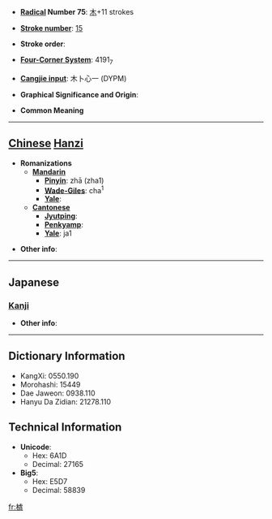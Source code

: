 * '''[[Wiktionary:Chinese radical index| Radical]] Number 75''': [[Wiktionary:Chinese radical index 木|木]]+11 strokes

* '''[[Wiktionary:Chinese total strokes index|Stroke number]]''': [[Wiktionary:Chinese total strokes index 15|15]]

* '''Stroke order''': 

* '''[[Wiktionary:Chinese four corner index|Four-Corner System]]''': 4191<sub>7</sub>

* '''[[Wiktionary:Chinese Cangjie index|Cangjie input]]''': 木卜心一 (DYPM)

* '''Graphical Significance and Origin''': 

* '''Common Meaning'''

----

== [[Chinese]] [[Hanzi]] ==

* '''Romanizations'''
** '''[[Mandarin]]'''
*** '''[[Pinyin]]''': zhā (zha1)
*** '''[[Wade-Giles]]''': cha<sup>1</sup>
*** '''[[Yale]]''': 
** '''[[Cantonese]]'''
*** '''[[Jyutping]]''':
*** '''[[Penkyamp]]''': 
*** '''[[Yale]]''': ja1

* '''Other info''': 

----

==Japanese==
===[[Kanji]]===
{{kanji|on readings=[[さ]] (sa), [[しゃ]] (sha)
|kun readings=[[こぼけ]] (koboke)
}}

* '''Other info''':  

----

== Dictionary Information ==

* KangXi: 0550.190
* Morohashi: 15449
* Dae Jaweon: 0938.110
* Hanyu Da Zidian: 21278.110

== Technical Information ==

* '''Unicode''':
** Hex: 6A1D
** Decimal: 27165
* '''Big5''':
** Hex: E5D7
** Decimal: 58839

[[fr:樝]]